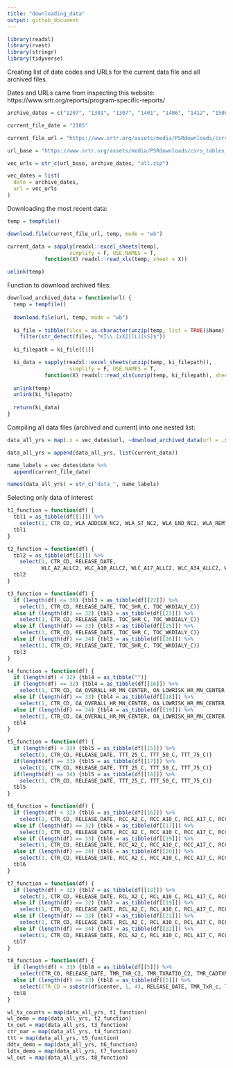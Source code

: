 ```yaml
---
title: "downloading_data"
output: github_document
---
```


```r
library(readxl)
library(rvest)
library(stringr)
library(tidyverse)
```

Creating list of date codes and URLs for the current data file and all archived files.

Dates and URLs came from inspecting this website:
https://www.srtr.org/reports/program-specific-reports/


```r
archive_dates = c("1207", "1301", "1307", "1401", "1406", "1412", "1506", "1512", "1606", "1701", "1707", "1711", "1808", "1811", "1905", "1911", "2006")

current_file_date = "2105"

current_file_url = "https://www.srtr.org/assets/media/PSRdownloads/csrs_tables/csrs_final_tables_2105_KI.xls"

url_base = "https://www.srtr.org/assets/media/PSRdownloads/csrs_tables_all/csrs_final_tables_"

vec_urls = str_c(url_base, archive_dates, "all.zip")

vec_dates = list(
  date = archive_dates,
  url = vec_urls
)
```

Downloading the most recent data:

```r
temp = tempfile()

download.file(current_file_url, temp, mode = "wb")

current_data = sapply(readxl::excel_sheets(temp), 
                    simplify = F, USE.NAMES = T,
            function(X) readxl::read_xls(temp, sheet = X))

unlink(temp)
```

Function to download archived files:

```r
download_archived_data = function(url) {
  temp = tempfile()
  
  download.file(url, temp, mode = "wb")
  
  ki_file = tibble(files = as.character(unzip(temp, list = TRUE)$Name)) %>% 
    filter(str_detect(files, "KI\\.[xX][lL][sS]$"))
  
  ki_filepath = ki_file[[1]]

  ki_data = sapply(readxl::excel_sheets(unzip(temp, ki_filepath)), 
                    simplify = F, USE.NAMES = T,
            function(X) readxl::read_xls(unzip(temp, ki_filepath), sheet = X))
  
  unlink(temp)
  unlink(ki_filepath)
  
  return(ki_data)
}
```

Compiling all data files (archived and current) into one nested list:

```r
data_all_yrs = map(.x = vec_dates$url, ~download_archived_data(url = .x))

data_all_yrs = append(data_all_yrs, list(current_data))

name_labels = vec_dates$date %>% 
  append(current_file_date)

names(data_all_yrs) = str_c("data_", name_labels)
```

Selecting only data of interest

```r
t1_function = function(df) {
  tbl1 = as_tibble(df[[1]]) %>% 
    select(1, CTR_CD, WLA_ADDCEN_NC2, WLA_ST_NC2, WLA_END_NC2, WLA_REMTXC_NC2, WLA_REMTXL_NC2, WLA_REMTXC_PCZ, WLA_REMTXL_PCZ, WLA_REMDIED_PCZ, WLA_REMDET_PCZ)
  tbl1
}

t2_function = function(df) {
  tbl2 = as_tibble(df[[2]]) %>% 
    select(1, CTR_CD, RELEASE_DATE, 
           WLC_A2_ALLC2, WLC_A10_ALLC2, WLC_A17_ALLC2, WLC_A34_ALLC2, WLC_A49_ALLC2, WLC_A64_ALLC2, WLC_GM_ALLC2, WLC_GF_ALLC2, WLC_RA_ALLC2, WLC_RB_ALLC2, WLC_RH_ALLC2, WLC_RO_ALLC2, WLC_RU_ALLC2, WLC_RW_ALLC2, WLC_PRA80_ALLC2, WLC_PTXY_ALLC2, WLC_KIDIA_ALLC2, WLC_KIGLO_ALLC2, WLC_KIHYP_ALLC2, WLC_KIMIS_ALLC2, WLC_KINEO_ALLC2, WLC_KIOTH_ALLC2, WLC_KIPOL_ALLC2, WLC_KIREN_ALLC2, WLC_KIRTR_ALLC2, WLC_KITUB_ALLC2, WLC_KICON_ALLC2)
  tbl2
}

t3_function = function(df) {
  if (length(df) <= 30) {tbl3 = as_tibble(df[[22]]) %>% 
    select(1, CTR_CD, RELEASE_DATE, TOC_SHR_C, TOC_WKDIALY_C)}
  else if (length(df) == 32) {tbl3 = as_tibble(df[[23]]) %>% 
    select(1, CTR_CD, RELEASE_DATE, TOC_SHR_C, TOC_WKDIALY_C)}
  else if (length(df) == 33) {tbl3 = as_tibble(df[[25]]) %>% 
    select(1, CTR_CD, RELEASE_DATE, TOC_SHR_C, TOC_WKDIALY_C)}
  else if (length(df) == 34) {tbl3 = as_tibble(df[[26]]) %>% 
    select(1, CTR_CD, RELEASE_DATE, TOC_SHR_C, TOC_WKDIALY_C)}
  tbl3
}

t4_function = function(df) {
  if (length(df) < 32) {tbl4 = as_tibble("")}
  if (length(df) == 32) {tbl4 = as_tibble(df[[16]]) %>% 
    select(1, CTR_CD, OA_OVERALL_HR_MN_CENTER, OA_LOWRISK_HR_MN_CENTER, OA_MEDIUMRISK_HR_MN_CENTER, OA_HIGHRISK_HR_MN_CENTER)}
  else if (length(df) == 33) {tbl4 = as_tibble(df[[18]]) %>% 
    select(1, CTR_CD, OA_OVERALL_HR_MN_CENTER, OA_LOWRISK_HR_MN_CENTER, OA_MEDIUMRISK_HR_MN_CENTER, OA_HIGHRISK_HR_MN_CENTER)}
  else if (length(df) == 34) {tbl4 = as_tibble(df[[19]]) %>% 
    select(1, CTR_CD, OA_OVERALL_HR_MN_CENTER, OA_LOWRISK_HR_MN_CENTER, OA_MEDIUMRISK_HR_MN_CENTER, OA_HIGHRISK_HR_MN_CENTER)}  
  tbl4
}

t5_function = function(df) {
  if (length(df) < 33) {tbl5 = as_tibble(df[[15]]) %>% 
    select(1, CTR_CD, RELEASE_DATE, TTT_25_C, TTT_50_C, TTT_75_C)}
  if(length(df) == 33) {tbl5 = as_tibble(df[[17]]) %>% 
    select(1, CTR_CD, RELEASE_DATE, TTT_25_C, TTT_50_C, TTT_75_C)}
  if(length(df) == 34) {tbl5 = as_tibble(df[[18]]) %>% 
    select(1, CTR_CD, RELEASE_DATE, TTT_25_C, TTT_50_C, TTT_75_C)}
  tbl5
}

t6_function = function(df) {
  if (length(df) < 32) {tbl6 = as_tibble(df[[16]]) %>% 
    select(1, CTR_CD, RELEASE_DATE, RCC_A2_C, RCC_A10_C, RCC_A17_C, RCC_A34_C, RCC_A49_C, RCC_A64_C, RCC_GM_C, RCC_GF_C, RCC_BAB_C, RCC_BA_C, RCC_BB_C, RCC_BO_C, RCC_BMI20_C, RCC_BMI25_C, RCC_BMI30_C, RCC_DIA_C, RCC_GLO_C, RCC_HYP_C, RCC_MIS_C, RCC_NEO_C, RCC_OTK_C, RCC_POL_C, RCC_VAS_C, RCC_RET_C, RCC_TUB_C, RCC_CON_C, RCC_PRA80_C, RCC_PTXY_C)}
  else if (length(df) == 32) {tbl6 = as_tibble(df[[17]]) %>% 
    select(1, CTR_CD, RELEASE_DATE, RCC_A2_C, RCC_A10_C, RCC_A17_C, RCC_A34_C, RCC_A49_C, RCC_A64_C, RCC_GM_C, RCC_GF_C, RCC_BAB_C, RCC_BA_C, RCC_BB_C, RCC_BO_C, RCC_BMI20_C, RCC_BMI25_C, RCC_BMI30_C, RCC_DIA_C, RCC_GLO_C, RCC_HYP_C, RCC_MIS_C, RCC_NEO_C, RCC_OTK_C, RCC_POL_C, RCC_VAS_C, RCC_RET_C, RCC_TUB_C, RCC_CON_C, RCC_PRA80_C, RCC_PTXY_C)}
  else if (length(df) == 33) {tbl6 = as_tibble(df[[19]]) %>% 
    select(1, CTR_CD, RELEASE_DATE, RCC_A2_C, RCC_A10_C, RCC_A17_C, RCC_A34_C, RCC_A49_C, RCC_A64_C, RCC_GM_C, RCC_GF_C, RCC_BAB_C, RCC_BA_C, RCC_BB_C, RCC_BO_C, RCC_BMI20_C, RCC_BMI25_C, RCC_BMI30_C, RCC_DIA_C, RCC_GLO_C, RCC_HYP_C, RCC_MIS_C, RCC_NEO_C, RCC_OTK_C, RCC_POL_C, RCC_VAS_C, RCC_RET_C, RCC_TUB_C, RCC_CON_C, RCC_PRA80_C, RCC_PTXY_C)}
  else if (length(df) == 34) {tbl6 = as_tibble(df[[20]]) %>% 
    select(1, CTR_CD, RELEASE_DATE, RCC_A2_C, RCC_A10_C, RCC_A17_C, RCC_A34_C, RCC_A49_C, RCC_A64_C, RCC_GM_C, RCC_GF_C, RCC_BAB_C, RCC_BA_C, RCC_BB_C, RCC_BO_C, RCC_BMI20_C, RCC_BMI25_C, RCC_BMI30_C, RCC_DIA_C, RCC_GLO_C, RCC_HYP_C, RCC_MIS_C, RCC_NEO_C, RCC_OTK_C, RCC_POL_C, RCC_VAS_C, RCC_RET_C, RCC_TUB_C, RCC_CON_C, RCC_PRA80_C, RCC_PTXY_C)}
  tbl6
}

t7_function = function(df) {
  if (length(df) < 32) {tbl7 = as_tibble(df[[18]]) %>% 
    select(1, CTR_CD, RELEASE_DATE, RCL_A2_C, RCL_A10_C, RCL_A17_C, RCL_A34_C, RCL_A49_C, RCL_A64_C, RCL_GM_C, RCL_GF_C, RCL_BAB_C, RCL_BA_C, RCL_BB_C, RCL_BO_C, RCL_BMI20_C, RCL_BMI25_C, RCL_BMI30_C, RCL_DIA_C, RCL_GLO_C, RCL_HYP_C, RCL_MIS_C, RCL_NEO_C, RCL_OTK_C, RCL_POL_C, RCL_VAS_C, RCL_KIRET_C, RCL_TUB_C, RCL_CON_C, RCL_PRA80_C, RCL_PTXY_C)}
  else if (length(df) == 32) {tbl7 = as_tibble(df[[19]]) %>% 
    select(1, CTR_CD, RELEASE_DATE, RCL_A2_C, RCL_A10_C, RCL_A17_C, RCL_A34_C, RCL_A49_C, RCL_A64_C, RCL_GM_C, RCL_GF_C, RCL_BAB_C, RCL_BA_C, RCL_BB_C, RCL_BO_C, RCL_BMI20_C, RCL_BMI25_C, RCL_BMI30_C, RCL_DIA_C, RCL_GLO_C, RCL_HYP_C, RCL_MIS_C, RCL_NEO_C, RCL_OTK_C, RCL_POL_C, RCL_VAS_C, RCL_KIRET_C, RCL_TUB_C, RCL_CON_C, RCL_PRA80_C, RCL_PTXY_C)}
  else if (length(df) == 33) {tbl7 = as_tibble(df[[21]]) %>% 
    select(1, CTR_CD, RELEASE_DATE, RCL_A2_C, RCL_A10_C, RCL_A17_C, RCL_A34_C, RCL_A49_C, RCL_A64_C, RCL_GM_C, RCL_GF_C, RCL_BAB_C, RCL_BA_C, RCL_BB_C, RCL_BO_C, RCL_BMI20_C, RCL_BMI25_C, RCL_BMI30_C, RCL_DIA_C, RCL_GLO_C, RCL_HYP_C, RCL_MIS_C, RCL_NEO_C, RCL_OTK_C, RCL_POL_C, RCL_VAS_C, RCL_KIRET_C, RCL_TUB_C, RCL_CON_C, RCL_PRA80_C, RCL_PTXY_C)}
  else if (length(df) == 34) {tbl7 = as_tibble(df[[22]]) %>% 
    select(1, CTR_CD, RELEASE_DATE, RCL_A2_C, RCL_A10_C, RCL_A17_C, RCL_A34_C, RCL_A49_C, RCL_A64_C, RCL_GM_C, RCL_GF_C, RCL_BAB_C, RCL_BA_C, RCL_BB_C, RCL_BO_C, RCL_BMI20_C, RCL_BMI25_C, RCL_BMI30_C, RCL_DIA_C, RCL_GLO_C, RCL_HYP_C, RCL_MIS_C, RCL_NEO_C, RCL_OTK_C, RCL_POL_C, RCL_VAS_C, RCL_KIRET_C, RCL_TUB_C, RCL_CON_C, RCL_PRA80_C, RCL_PTXY_C)}
  tbl7
}

t8_function = function(df) {
  if (length(df) < 33) {tbl8 = as_tibble(df[[5]]) %>% 
    select(CTR_CD, RELEASE_DATE, TMR_TXR_C2, TMR_TXRATIO_C2, TMR_CADTXR_C2, TMR_CADTXRATIO_C2, TMR_DTHR_C2, TMR_DTHRATIO_C2)}
  else if (length(df) >= 33) {tbl8 = as_tibble(df[[5]]) %>% 
    select(CTR_CD = substr(df$center, 1, 4), RELEASE_DATE, TMR_TxR_c, TMR_TxRatio_c, TMR_CadTxR_c, TMR_CadTxRatio_c, TMR_DthR_c, TMR_DthRatio_c)}
  tbl8
}

wl_tx_counts = map(data_all_yrs, t1_function)
wl_demo = map(data_all_yrs, t2_function)
tx_out = map(data_all_yrs, t3_function)
ctr_oar = map(data_all_yrs, t4_function)
ttt = map(data_all_yrs, t5_function)
ddtx_demo = map(data_all_yrs, t6_function)
ldtx_demo = map(data_all_yrs, t7_function)
wl_out = map(data_all_yrs, t8_function)
```
